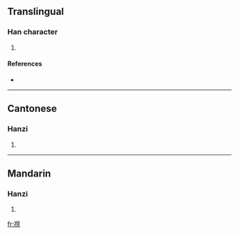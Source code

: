 ==Translingual==

===Han character===
{{Han char|rn=64|rad=手|as=12|sn=15|four=|canj=手月人火 (QBOF)}}

# {{defn|Han|sort=手12}}

====References====
* {{Han ref|kx=0449.290|dkj=12579|dj=0800.150|hdz=31948.060|uh=6456|ud=25686}}

----

==Cantonese==

===Hanzi===
{{yue-hanzi|jyut=}}

# {{defn|Cantonese|sort=手12}}

----

==Mandarin==

===Hanzi===
{{cmn-hanzi|pin=[[qì]] ([[qi4]])|wg=ch'i<sup>4</sup>}}

# {{defn|Mandarin|sort=手12}}

[[fr:摖]]